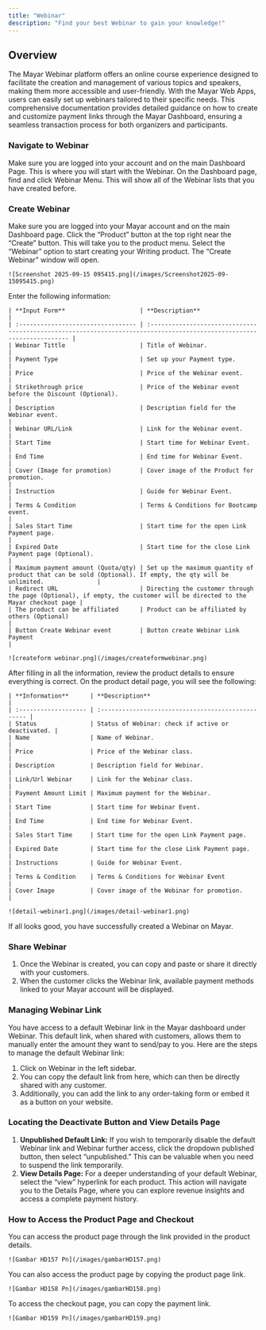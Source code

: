 ```yaml
---
title: "Webinar"
description: "Find your best Webinar to gain your knowledge!"
---
```


## Overview

The Mayar Webinar platform offers an online course experience designed to facilitate the creation and management of various topics and speakers, making them more accessible and user-friendly. With the Mayar Web Apps, users can easily set up webinars tailored to their specific needs. This comprehensive documentation provides detailed guidance on how to create and customize payment links through the Mayar Dashboard, ensuring a seamless transaction process for both organizers and participants.

### Navigate to Webinar

<Steps>
  <Step title="Log in to your Mayar Dashboard">
    Make sure you are logged into your account and on the main Dashboard Page. This is where you will start with the Webinar.
  </Step>
  <Step title="From the Sidebar menu, click on Webinar">
    On the Dashboard page, find and click Webinar Menu. This will show all of the Webinar lists that you have created before.
  </Step>
</Steps>

### Create Webinar

<Steps>
  <Step title="Go to Dashboard">
    Make sure you are logged into your Mayar account and on the main Dashboard page.
  </Step>
  <Step title="Access the Product Menu">
    Click the “Product” button at the top right near the “Create” button. This will take you to the product menu.
  </Step>
  <Step title="Choose Product Type">
    Select the “Webinar” option to start creating your Writing product. The “Create Webinar” window will open.

    ![Screenshot 2025-09-15 095415.png](/images/Screenshot2025-09-15095415.png)
  </Step>
  <Step title="Fill in Product Details">
    Enter the following information:

    | **Input Form**                     | **Description**                                                                                                        |
    | :--------------------------------- | :--------------------------------------------------------------------------------------------------------------------- |
    | Webinar Tittle                     | Title of Webinar.                                                                                                      |
    | Payment Type                       | Set up your Payment type.                                                                                              |
    | Price                              | Price of the Webinar event.                                                                                            |
    | Strikethrough price                | Price of the Webinar event before the Discount (Optional).                                                             |
    | Description                        | Description field for the Webinar event.                                                                               |
    | Webinar URL/Link                   | Link for the Webinar event.                                                                                            |
    | Start Time                         | Start time for Webinar Event.                                                                                          |
    | End Time                           | End time for Webinar Event.                                                                                            |
    | Cover (Image for promotion)        | Cover image of the Product for promotion.                                                                              |
    | Instruction                        | Guide for Webinar Event.                                                                                               |
    | Terms & Condition                  | Terms & Conditions for Bootcamp event.                                                                                 |
    | Sales Start Time                   | Start time for the open Link Payment page.                                                                             |
    | Expired Date                       | Start time for the close Link Payment page (Optional).                                                                 |
    | Maximum payment amount (Quota/qty) | Set up the maximum quantity of product that can be sold (Optional). If empty, the qty will be unlimited.               |
    | Redirect URL                       | Directing the customer through the page (Optional), if empty, the customer will be directed to the Mayar checkout page |
    | The product can be affiliated      | Product can be affiliated by others (Optional)                                                                         |
    | Button Create Webinar event        | Button create Webinar Link Payment                                                                                     |

    ![createform webinar.png](/images/createformwebinar.png)
  </Step>
  <Step title="Review and Finish">
    After filling in all the information, review the product details to ensure everything is correct. On the product detail page, you will see the following:

    | **Information**      | **Description**                                    |
    | :------------------- | :------------------------------------------------- |
    | Status               | Status of Webinar: check if active or deactivated. |
    | Name                 | Name of Webinar.                                   |
    | Price                | Price of the Webinar class.                        |
    | Description          | Description field for Webinar.                     |
    | Link/Url Webinar     | Link for the Webinar class.                        |
    | Payment Amount Limit | Maximum payment for the Webinar.                   |
    | Start Time           | Start time for Webinar Event.                      |
    | End Time             | End time for Webinar Event.                        |
    | Sales Start Time     | Start time for the open Link Payment page.         |
    | Expired Date         | Start time for the close Link Payment page.        |
    | Instructions         | Guide for Webinar Event.                           |
    | Terms & Condition    | Terms & Conditions for Webinar Event               |
    | Cover Image          | Cover image of the Webinar for promotion.          |

    ![detail-webinar1.png](/images/detail-webinar1.png)
  </Step>
</Steps>

If all looks good, you have successfully created a Webinar on Mayar.

### Share Webinar

1. Once the Webinar is created, you can copy and paste or share it directly with your customers.
2. When the customer clicks the Webinar link, available payment methods linked to your Mayar account will be displayed.

### Managing Webinar Link

You have access to a default Webinar link in the Mayar dashboard under Webinar. This default link, when shared with customers, allows them to manually enter the amount they want to send/pay to you. Here are the steps to manage the default Webinar link:

1. Click on Webinar in the left sidebar.
2. You can copy the default link from here, which can then be directly shared with any customer.
3. Additionally, you can add the link to any order-taking form or embed it as a button on your website.

### Locating the Deactivate Button and View Details Page

1. **Unpublished Default Link:** If you wish to temporarily disable the default Webinar link and Webinar further access, click the dropdown published button, then select “unpublished.” This can be valuable when you need to suspend the link temporarily.
2. **View Details Page:** For a deeper understanding of your default Webinar, select the “view” hyperlink for each product. This action will navigate you to the Details Page, where you can explore revenue insights and access a complete payment history.

### How to Access the Product Page and Checkout

<Steps>
  <Step title="Access Product Page">
    You can access the product page through the link provided in the product details.

    ![Gambar HD157 Pn](/images/gambarHD157.png)
  </Step>
  <Step title="Copy Product Page Link">
    You can also access the product page by copying the product page link.

    ![Gambar HD158 Pn](/images/gambarHD158.png)
  </Step>
  <Step title="Access Checkout Page">
    To access the checkout page, you can copy the payment link.

    ![Gambar HD159 Pn](/images/gambarHD159.png)
  </Step>
</Steps>